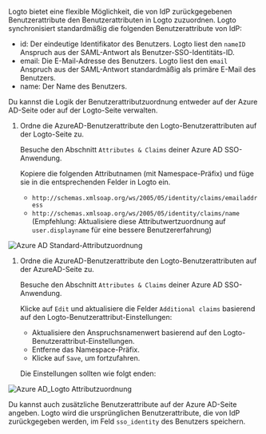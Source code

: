 
Logto bietet eine flexible Möglichkeit, die von IdP zurückgegebenen Benutzerattribute den Benutzerattributen in Logto zuzuordnen. Logto synchronisiert standardmäßig die folgenden Benutzerattribute von IdP:

- id: Der eindeutige Identifikator des Benutzers. Logto liest den `nameID` Anspruch aus der SAML-Antwort als Benutzer-SSO-Identitäts-ID.
- email: Die E-Mail-Adresse des Benutzers. Logto liest den `email` Anspruch aus der SAML-Antwort standardmäßig als primäre E-Mail des Benutzers.
- name: Der Name des Benutzers.

Du kannst die Logik der Benutzerattributzuordnung entweder auf der Azure AD-Seite oder auf der Logto-Seite verwalten.

1. Ordne die AzureAD-Benutzerattribute den Logto-Benutzerattributen auf der Logto-Seite zu.

   Besuche den Abschnitt `Attributes & Claims` deiner Azure AD SSO-Anwendung.

   Kopiere die folgenden Attributnamen (mit Namespace-Präfix) und füge sie in die entsprechenden Felder in Logto ein.

   - `http://schemas.xmlsoap.org/ws/2005/05/identity/claims/emailaddress`
   - `http://schemas.xmlsoap.org/ws/2005/05/identity/claims/name` (Empfehlung: Aktualisiere diese Attributwertzuordnung auf `user.displayname` für eine bessere Benutzererfahrung)

<img src={azureAdDefaultAttributeMappingImage} alt="Azure AD Standard-Attributzuordnung" />

1. Ordne die AzureAD-Benutzerattribute den Logto-Benutzerattributen auf der AzureAD-Seite zu.

   Besuche den Abschnitt `Attributes & Claims` deiner Azure AD SSO-Anwendung.

   Klicke auf `Edit` und aktualisiere die Felder `Additional claims` basierend auf den Logto-Benutzerattribut-Einstellungen:

   - Aktualisiere den Anspruchsnamenwert basierend auf den Logto-Benutzerattribut-Einstellungen.
   - Entferne das Namespace-Präfix.
   - Klicke auf `Save`, um fortzufahren.

   Die Einstellungen sollten wie folgt enden:

<img src={azureAdLogtoAttributeMappingImage} alt="Azure AD_Logto Attributzuordnung" />

Du kannst auch zusätzliche Benutzerattribute auf der Azure AD-Seite angeben. Logto wird die ursprünglichen Benutzerattribute, die von IdP zurückgegeben werden, im Feld `sso_identity` des Benutzers speichern.
